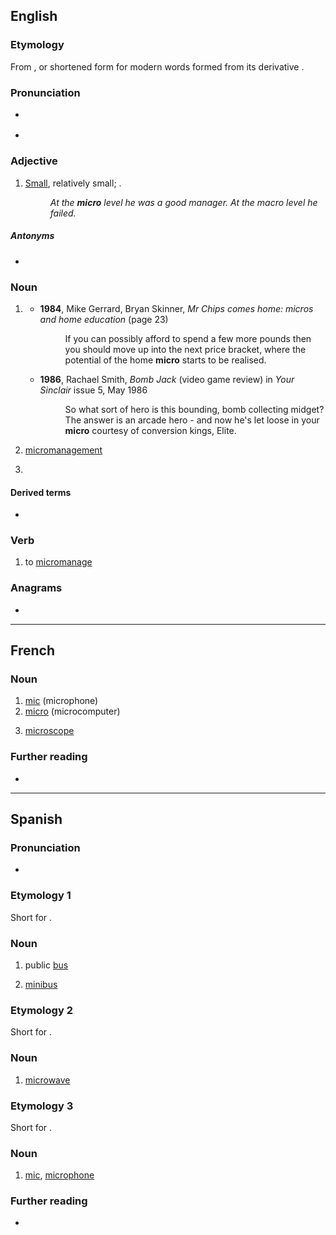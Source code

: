 {{also|Micro|micro-}}
==English==

===Etymology===
From {{der|en|grc|μικρός||small}}, or shortened form for modern words formed from its derivative {{m|en|micro-}}.

===Pronunciation===
* {{a|US}} {{IPA|en|/ˈmaɪ.kɹoʊ/}}
* {{audio|en|LL-Q1860 (eng)-Vealhurl-micro.wav |Audio (UK)}}

===Adjective===
{{en-adj}}

# [[small|Small]], relatively small; {{non-gloss definition|used to contrast levels of the noun modified}}.
#: ''At the '''micro''' level he was a good manager. At the macro level he failed.''

=====Antonyms=====
* {{l|en|macro}}

===Noun===
{{en-noun|~}}

# {{lb|en|computing|dated|countable}} {{form of|en|short form|microcomputer}}
#* '''1984''', Mike Gerrard, Bryan Skinner, ''Mr Chips comes home: micros and home education'' (page 23)
#*: If you can possibly afford to spend a few more pounds then you should move up into the next price bracket, where the potential of the home '''micro''' starts to be realised.
#* '''1986''', Rachael Smith, ''Bomb Jack'' (video game review) in ''Your Sinclair'' issue 5, May 1986
#*: So what sort of hero is this bounding, bomb collecting midget? The answer is an arcade hero - and now he's let loose in your '''micro''' courtesy of conversion kings, Elite.
# {{lb|en|gaming slang|uncountable}} [[micromanagement]]
# {{lb|en|colloquial|economics|uncountable}} {{clipping of|en|microeconomics}}

====Derived terms====
* {{sense|microcomputer}} {{l|en|micromania}}

===Verb===
{{en-verb|pres_3sg2=microes}}

# {{lb|en|gaming slang}} to [[micromanage]]

===Anagrams===
* {{anagrams|en|a=cimor|Romic|cormi|moric}}

----

==French==

===Noun===
{{fr-noun|m}}

# [[mic]] (microphone)
# [[micro#English|micro]] (microcomputer)
# {{gloss|obsolete}} [[microscope]]

===Further reading===
* {{R:TLFi}}

----

==Spanish==

===Pronunciation===
* {{es-IPA}}

===Etymology 1===
Short for {{m|es|microbús}}.

===Noun===
{{es-noun|m}}

# {{lb|es|Chile|Argentina}} public [[bus]]
#: {{syn|es|ómnibus|colectivo}}
# {{lb|es|Mexico}} [[minibus]]
#: {{syn|es|pesero|combi}}

===Etymology 2===
Short for {{m|es|microondas}}.

===Noun===
{{es-noun|m}}

# {{lb|es|Spain}} [[microwave]]

===Etymology 3===
Short for {{m|es|micrófono}}.

===Noun===
{{es-noun|m}}

# {{lb|es|Spain}} [[mic]], [[microphone]]

===Further reading===
* {{R:DRAE}}